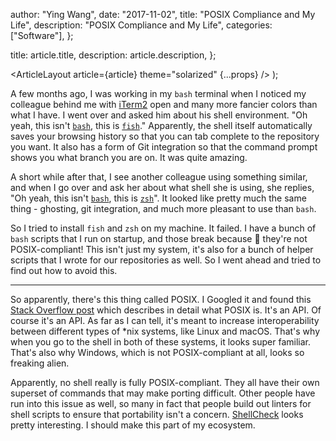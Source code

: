 
  author: "Ying Wang",
  date: "2017-11-02",
  title: "POSIX Compliance and My Life",
  description: "POSIX Compliance and My Life",
  categories: ["Software"],
};

  title: article.title,
  description: article.description,
};

  <ArticleLayout article={article} theme="solarized" {...props} />
);

A few months ago, I was working in my `bash` terminal when I noticed my
colleague behind me with [iTerm2](https://www.iterm2.com/) open and many more
fancier colors than what I have. I went over and asked him about his shell
environment. "Oh yeah, this isn't [`bash`](https://www.gnu.org/software/bash/),
this is [`fish`](http://fishshell.com/)." Apparently, the shell itself
automatically saves your browsing history so that you can tab complete to the
repository you want. It also has a form of Git integration so that the command
prompt shows you what branch you are on. It was quite amazing.

A short while after that, I see another colleague using something similar, and
when I go over and ask her about what shell she is using, she replies, "Oh yeah,
this isn't [`bash`](https://www.gnu.org/software/bash/), this is
[`zsh`](http://www.zsh.org/)". It looked like pretty much the same thing -
ghosting, git integration, and much more pleasant to use than `bash`.

So I tried to install `fish` and `zsh` on my machine. It failed. I have a bunch
of `bash` scripts that I run on startup, and those break because :tada: they're
not POSIX-compliant! This isn't just my system, it's also for a bunch of helper
scripts that I wrote for our repositories as well. So I went ahead and tried to
find out how to avoid this.

---

So apparently, there's this thing called POSIX. I Googled it and found this
[Stack Overflow
post](https://stackoverflow.com/questions/1780599/i-never-really-understood-what-is-posix)
which describes in detail what POSIX is. It's an API. Of course it's an API. As
far as I can tell, it's meant to increase interoperability between different
types of \*nix systems, like Linux and macOS. That's why when you go to the
shell in both of these systems, it looks super familiar. That's also why
Windows, which is not POSIX-compliant at all, looks so freaking alien.

Apparently, no shell really is fully POSIX-compliant. They all have their own
superset of commands that may make porting difficult. Other people have run into
this issue as well, so many in fact that people build out linters for shell
scripts to ensure that portability isn't a concern.
[ShellCheck](https://github.com/koalaman/shellcheck) looks pretty interesting. I
should make this part of my ecosystem.
